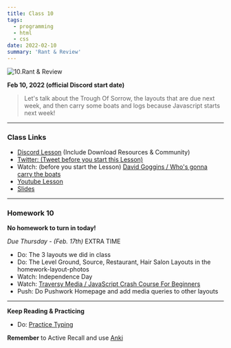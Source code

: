 ```yaml
---
title: Class 10
tags:
  - programming
  - html
  - css
date: 2022-02-10
summary: 'Rant & Review'
---
```


![10.Rant & Review](https://cdn.hashnode.com/res/hashnode/image/upload/v1676625794639/OwZgzxjOf.png?auto=compress)

**Feb 10, 2022 (official Discord start date)**

> Let's talk about the Trough Of Sorrow, the layouts that are due next week, and then carry some boats and logs because Javascript starts next week!

<hr />

### Class Links

- [Discord Lesson](https://discord.com/channels/735923219315425401/738891289071714388/941461787184861294) (Include Download Resources & Community)
- [Twitter: (Tweet before you start this Lesson)](https://twitter.com/leonnoel/status/1491902703861071872)
- Watch: (before you start the Lesson) [David Goggins / Who's gonna carry the boats](https://youtu.be/E9MOhxS46d8)
- [Youtube Lesson](https://youtu.be/WftjV2L7oyk)
- [Slides](https://slides.com/leonnoel/100devs-css-review-homework)

<hr />

### Homework 10

**No homework to turn in today!**

_Due Thursday - (Feb. 17th)_ EXTRA TIME

- Do: The 3 layouts we did in class
- Do: The Level Ground, Source, Restaurant, Hair Salon Layouts in the homework-layout-photos
- Watch: Independence Day
- Watch: [Traversy Media / JavaScript Crash Course For Beginners](https://youtu.be/hdI2bqOjy3c)
- Push: Do Pushwork Homepage and add media queries to other layouts

<hr />

**Keep Reading & Practicing**

- Do: [Practice Typing](https://www.keybr.com/)

**Remember** to Active Recall and use [Anki](https://apps.ankiweb.net/)
